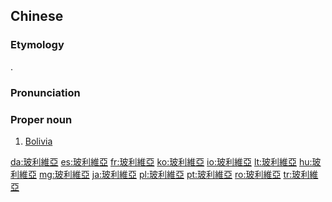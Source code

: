 {{also|玻利维亚}}
==Chinese==
{{zh-forms|s=玻利维亚|gloss=-}}

===Etymology===
{{bor|zh|en|Bolivia}}.

===Pronunciation===
{{zh-pron
|m=Bōlìwéi亞
|c=bo1 lei6 wai4 aa3
|mn=qz,xm,zz:Po-lī-ûi-a
|cat=pn
}}

===Proper noun===
{{zh-proper noun}}

# [[Bolivia]]

{{zh-cat|Countries}}

[[da:玻利維亞]]
[[es:玻利維亞]]
[[fr:玻利維亞]]
[[ko:玻利維亞]]
[[io:玻利維亞]]
[[lt:玻利維亞]]
[[hu:玻利維亞]]
[[mg:玻利維亞]]
[[ja:玻利維亞]]
[[pl:玻利維亞]]
[[pt:玻利維亞]]
[[ro:玻利維亞]]
[[tr:玻利維亞]]